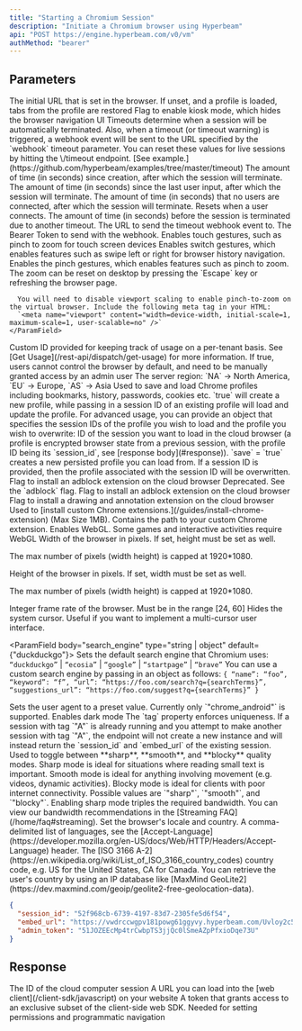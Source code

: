 ```yaml
---
title: "Starting a Chromium Session"
description: "Initiate a Chromium browser using Hyperbeam"
api: "POST https://engine.hyperbeam.com/v0/vm"
authMethod: "bearer"
---
```


## Parameters

<ParamField body="start_url" type="string" default="about:blank">
  The initial URL that is set in the browser. If unset, and a profile is loaded,
  tabs from the profile are restored
</ParamField>

<ParamField body="kiosk" type="boolean" default={false}>
  Flag to enable kiosk mode, which hides the browser navigation UI
</ParamField>

<ParamField body="timeout" type="object">
  Timeouts determine when a session will be automatically terminated.
  Also, when a timeout (or timeout warning) is triggered, a webhook event will be sent to the URL specified by the `webhook` timeout parameter.
  <Tip>
    You can reset these values for live sessions by hitting the \<embed_url\>/timeout endpoint. [See example.](https://github.com/hyperbeam/examples/tree/master/timeout)
  </Tip>
  <Expandable>
    <ParamField body="absolute" type="number">
      The amount of time (in seconds) since creation, after which the session will terminate.
    </ParamField>
    <ParamField body="inactive" type="number">
      The amount of time (in seconds) since the last user input, after which the session will terminate.
    </ParamField>
    <ParamField body="offline" type="number" default={3600}>
      The amount of time (in seconds) that no users are connected, after which the session will terminate. Resets when a user connects.
    </ParamField>
    <ParamField body="warning" type="number" default={60}>
      The amount of time (in seconds) before the session is terminated due to another timeout.
    </ParamField>
    <ParamField body="webhook" type="object">
      <Expandable>
        <ParamField body="url" type="string">
          The URL to send the timeout webhook event to.
        </ParamField>
        <ParamField body="bearer" type="string">
          The Bearer Token to send with the webhook.
        </ParamField>
      </Expandable>
    </ParamField>
  </Expandable>
</ParamField>

<ParamField body="touch_gestures" type="object">
  Enables touch gestures, such as pinch to zoom for touch screen devices
  <Expandable>
    <ParamField body="swipe" type="boolean" default={false}>
      Enables switch gestures, which enables features such as swipe left or right for browser history navigation.
    </ParamField>
    <ParamField body="pinch" type="boolean" default={false}>
      Enables the pinch gestures, which enables features such as pinch to zoom. The zoom can be reset on desktop by pressing the `Escape` key or refreshing the browser page.

      You will need to disable viewport scaling to enable pinch-to-zoom on the virtual browser. Include the following meta tag in your HTML:
      `<meta name="viewport" content="width=device-width, initial-scale=1, maximum-scale=1, user-scalable=no" />`
    </ParamField>
  </Expandable>
</ParamField>

<ParamField body="tenant_id" type="string">
  Custom ID provided for keeping track of usage on a per-tenant basis. See [Get Usage](/rest-api/dispatch/get-usage) for more information.
</ParamField>

<ParamField body="control_disable_default" type="boolean" default={false}>
  If true, users cannot control the browser by default, and need to be manually
  granted access by an admin user
</ParamField>

<ParamField body="region" type="string" default="NA">
  The server region: `NA` → North America, `EU` → Europe, `AS` → Asia
</ParamField>

<ParamField body="profile" type="boolean | string | object">
  Used to save and load Chrome profiles including bookmarks, history, passwords,
  cookies etc. `true` will create a new profile, while passing in a session ID
  of an existing profile will load and update the profile. For advanced usage,
  you can provide an object that specifies the session IDs of the profile you
  wish to load and the profile you wish to overwrite:

  <Expandable>
    <ParamField body="load" type="string">
      ID of the session you want to load in the cloud browser (a profile is
      encrypted browser state from a previous session, with the profile ID being
      its `session_id`, see [response body](#response)).
    </ParamField>
    <ParamField body="save" type="boolean | string" default="false">
      `save` = `true` creates a new persisted profile you can load from. If a
      session ID is provided, then the profile associated with the session ID
      will be overwritten.
    </ParamField>
  </Expandable>
</ParamField>

<ParamField body="adblock" type="boolean" default={false}>
  Flag to install an adblock extension on the cloud browser
</ParamField>

<ParamField body="ublock" type="boolean" default={false} deprecated={true}>
  Deprecated. See the `adblock` flag. Flag to install an adblock extension on the cloud browser
</ParamField>

<ParamField body="draw" type="boolean" default={false}>
  Flag to install a drawing and annotation extension on the cloud browser
</ParamField>

<ParamField body="extension" type="object">
  Used to [install custom Chrome extensions.](/guides/install-chrome-extension)
  (Max Size 1MB).
  <Expandable>
    <ParamField body="field" type="string">
      Contains the path to your custom Chrome extension.
    </ParamField>
  </Expandable>
</ParamField>

<ParamField body="webgl" type="boolean" default={false}>
  Enables WebGL. Some games and interactive activities require WebGL
</ParamField>

<ParamField body="width" type="number" default={1280}>
Width of the browser in pixels. If set, height must be set as well.

The max number of pixels (width height) is capped at 1920*1080.
</ParamField>

<ParamField body="height" type="number" default={720}>
Height of the browser in pixels. If set, width must be set as well.

The max number of pixels (width height) is capped at 1920*1080.
</ParamField>

<ParamField body="fps" type="number" default={24}>
  Integer frame rate of the browser. Must be in the range [24, 60]
</ParamField>

<ParamField body="hide_cursor" type="boolean" default={false}>
  Hides the system cursor. Useful if you want to implement a multi-cursor user
  interface.
</ParamField>

<ParamField body="search_engine" type="string | object" default={"duckduckgo"}>
  Sets the default search engine that Chromium uses: `“duckduckgo”` | `“ecosia”` | `“google”` | `“startpage”` | `“brave”`
  <Accordion title="How to use custom search engine">
    You can use a custom search engine by passing in an object as follows:
      `{
        “name”: “foo”,
        “keyword”: “f”,
        “url”: “https://foo.com/search?q={searchTerms}”,
        “suggestions_url”: “https://foo.com/suggest?q={searchTerms}”
      }`
  </Accordion>
</ParamField>

<ParamField body="user_agent" type="string">
  Sets the user agent to a preset value. Currently only `"chrome_android"` is supported.
</ParamField>

<ParamField body="dark" type="boolean" default={false}>
  Enables dark mode
</ParamField>

<ParamField body="tag" type="string">
  The `tag` property enforces uniqueness. If a session with tag `"A"` is already
  running and you attempt to make another session with tag `"A"`, the endpoint
  will not create a new instance and will instead return the `session_id` and
  `embed_url` of the existing session.
</ParamField>

<ParamField body="quality" type="object">
  Used to toggle between **sharp**, **smooth**, and **blocky** quality modes.
  Sharp mode is ideal for situations where reading small text is important.
  Smooth mode is ideal for anything involving movement (e.g. videos, dynamic activities).
  Blocky mode is ideal for clients with poor internet connectivity.
  <Expandable>
    <ParamField body="mode" type="string" default="smooth">
      Possible values are `"sharp"`, `"smooth"`, and `"blocky"`.
      <Warning>Enabling sharp mode triples the required bandwidth. You can view our bandwidth recommendations in the [Streaming FAQ](/home/faq#streaming).</Warning>
    </ParamField>

  </Expandable>
</ParamField>

<ParamField body="locale" type="object">
  Set the browser's locale and country.
  <Expandable>
    <ParamField body="language" type="string">A comma-delimited list of languages, see the [Accept-Language](https://developer.mozilla.org/en-US/docs/Web/HTTP/Headers/Accept-Language) header.</ParamField>
    <ParamField body="country" type="string">The [ISO 3166 A-2](https://en.wikipedia.org/wiki/List_of_ISO_3166_country_codes) country code, e.g. US for the United States, CA for Canada. You can retrieve the user's country by using an IP database like [MaxMind GeoLite2](https://dev.maxmind.com/geoip/geolite2-free-geolocation-data).</ParamField>
  </Expandable>
</ParamField>

<ResponseExample>

```json Example response
{
  "session_id": "52f968cb-6739-4197-83d7-2305fe5d6f54",
  "embed_url": "https://vwdrccwgpv181powg61ggyvy.hyperbeam.com/Uvloy2c5QZeD1yMF_l1vVA?token=c8iw3SmQglOU0ugfLr3dWY2LalSKI_WOGUldEt8knbw",
  "admin_token": "51JOZEEcMp4trCwbpTS3jjQc0lSmeAZpPfxioDqe73U"
}
```

</ResponseExample>

## Response

<ResponseField name="session_id" type="string">
  The ID of the cloud computer session
</ResponseField>

<ResponseField name="embed_url" type="string">
  A URL you can load into the [web client](/client-sdk/javascript) on your
  website
</ResponseField>

<ResponseField name="admin_token" type="string">
  A token that grants access to an exclusive subset of the client-side web SDK.
  Needed for setting permissions and programmatic navigation
</ResponseField>
